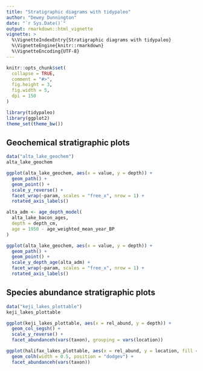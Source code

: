 ```yaml
---
title: "Stratigraphic diagrams with tidypaleo"
author: "Dewey Dunnington"
date: "`r Sys.Date()`"
output: rmarkdown::html_vignette
vignette: >
  %\VignetteIndexEntry{Stratigraphic diagrams with tidypaleo}
  %\VignetteEngine{knitr::rmarkdown}
  %\VignetteEncoding{UTF-8}
---
```


```r
knitr::opts_chunk$set(
  collapse = TRUE,
  comment = "#>",
  fig.height = 3,
  fig.width = 5,
  dpi = 150
)
```

```r
library(tidypaleo)
library(ggplot2)
theme_set(theme_bw())
```

## Geochemical stratigraphic plots

```r
data("alta_lake_geochem")
alta_lake_geochem
```

```r
ggplot(alta_lake_geochem, aes(x = value, y = depth)) +
  geom_path() +
  geom_point() +
  scale_y_reverse() +
  facet_wrap(~param, scales = "free_x", nrow = 1) +
  rotated_axis_labels()
```

```r
alta_adm <- age_depth_model(
  alta_lake_bacon_ages, 
  depth = depth_cm,
  age = 1950 - age_weighted_mean_year_BP
)

ggplot(alta_lake_geochem, aes(x = value, y = depth)) +
  geom_path() +
  geom_point() +
  scale_y_depth_age(alta_adm) +
  facet_wrap(~param, scales = "free_x", nrow = 1) +
  rotated_axis_labels()
```

## Species abundance stratigraphic plots

```r
data("keji_lakes_plottable")
keji_lakes_plottable
```

```r
ggplot(keji_lakes_plottable, aes(x = rel_abund, y = depth)) +
  geom_col_segsh() +
  scale_y_reverse() +
  facet_abundanceh(vars(taxon), grouping = vars(location))
```

```r
ggplot(halifax_lakes_plottable, aes(x = rel_abund, y = location, fill = sample_type)) +
  geom_colh(width = 0.5, position = "dodgev") +
  facet_abundanceh(vars(taxon))
```
